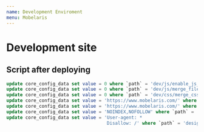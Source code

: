 ```yaml
---
name: Development Enviroment
menu: Mobelaris
---
```


# Development site

## Script after deploying

```sql
update core_config_data set value = 0 where `path` = 'dev/js/enable_js_bundling';
update core_config_data set value = 0 where `path` = 'dev/js/merge_files';
update core_config_data set value = 0 where `path` = 'dev/css/merge_css_files';
update core_config_data set value = 'https://www.mobelaris.com/' where `path` = 'web/unsecure/base_url';
update core_config_data set value = 'https://www.mobelaris.com/' where `path` = 'web/secure/base_url';
update core_config_data set value = 'NOINDEX,NOFOLLOW' where `path` = 'design/search_engine_robots/default_robots';
update core_config_data set value = 'User-agent: *
                                     Disallow: /' where `path` = 'design/search_engine_robots/custom_instructions';
```
